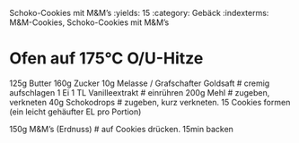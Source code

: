 Schoko-Cookies mit M&M's
:yields: 15
:category: Gebäck
:indexterms: M&M-Cookies, Schoko-Cookies mit M&M's

# Ofen auf 175°C O/U-Hitze
125g Butter
160g Zucker
10g Melasse / Grafschafter Goldsaft
# cremig aufschlagen
1 Ei
1 TL Vanilleextrakt
# einrühren
200g Mehl
# zugeben, verkneten
40g Schokodrops
# zugeben, kurz verkneten. 15 Cookies formen (ein leicht gehäufter EL pro Portion)

150g M&M's (Erdnuss)
# auf Cookies drücken. 15min backen
